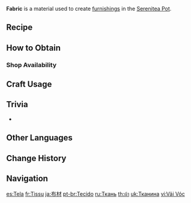 {{Item Infobox
|id           = 101401
|image        = Item Fabric.png
|type         = Materials
|group        = Dye
|group2       = Furnishing Materials
|invCategory  = Materials
|description  = Some fabric of fine make. It will surely be of use in making furnishings.
|source1      = Crafted from [[Silk Flower]]s
|source2      = [[Realm Depot]]
}}
'''Fabric''' is a material used to create [[furnishings]] in the [[Serenitea Pot]].

==Recipe==
{{Recipe
|type = Dye
|Silk Flower = 1
|yield = 10
|sort = Silk Flower
}}

==How to Obtain==
===Shop Availability===
{{Shop Availability|currency = Realm Currency}}

==Craft Usage==
{{Furnishings by Category List
|Uses Fabric
|columns = 2
|resultsheader = There are '''%PAGES%''' items that can be crafted using Fabric:\n
}}

==Trivia==
* {{Mail Attachments by Category List}}

==Other Languages==
{{Other Languages
|default_hidden = 1
|en      = Fabric
|zhs     = 布匹
|zhs_rm  = Bùpǐ
|zht     = 布匹
|zht_rm  = Bùpǐ
|ja      = 布材
|ja_rm   = Fuzai{{Assumed}}
|ko      = {{tt|직물|織物}}
|ko_rm   = Jikmul
|es      = Tela
|fr      = Tissu
|ru      = Ткань
|th      = ผ้า
|th_rm   = Pha
|vi      = Vải Vóc
|de      = Stoff
|id      = Fabric
|pt      = Tecido
|tr      = Kumaş
|it      = Stoffa
}}

==Change History==
{{Change History|1.5}}

==Navigation==
{{Material Navbox|type=Crafting Materials}}

[[es:Tela]]
[[fr:Tissu]]
[[ja:布材]]
[[pt-br:Tecido]]
[[ru:Ткань]]
[[th:ผ้า]]
[[uk:Тканина]]
[[vi:Vải Vóc]]